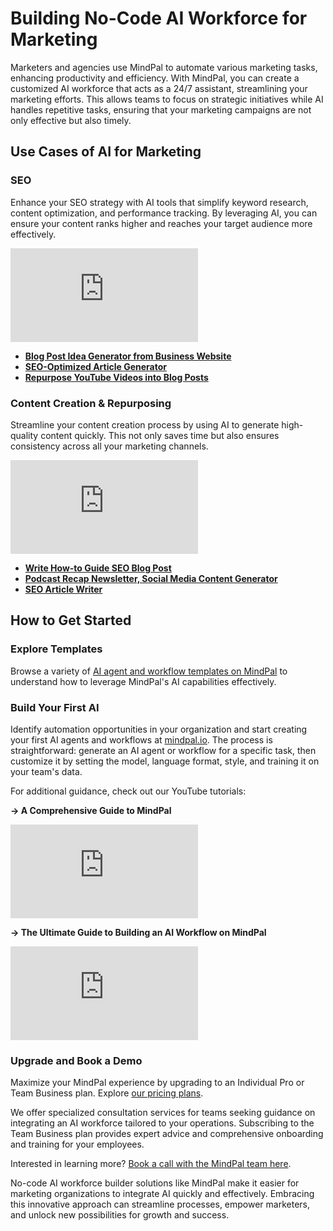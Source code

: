 # Building No-Code AI Workforce for Marketing

Marketers and agencies use MindPal to automate various marketing tasks, enhancing productivity and efficiency. With MindPal, you can create a customized AI workforce that acts as a 24/7 assistant, streamlining your marketing efforts. This allows teams to focus on strategic initiatives while AI handles repetitive tasks, ensuring that your marketing campaigns are not only effective but also timely.

## Use Cases of AI for Marketing

### SEO

Enhance your SEO strategy with AI tools that simplify keyword research, content optimization, and performance tracking. By leveraging AI, you can ensure your content ranks higher and reaches your target audience more effectively.

<iframe
  style={{
    width: '100%',
    aspectRatio: '16/9',
    marginTop: '32px'
  }}
  src="https://www.youtube.com/embed/GkM4fyL9Sew"
  title="SEO Optimization"
  frameBorder="0"
  allow="accelerometer; autoplay; clipboard-write; encrypted-media; gyroscope; picture-in-picture; web-share"
  allowFullScreen
></iframe>

- **[Blog Post Idea Generator from Business Website](https://mindpal.space/workflow/blog-post-idea-generator-from-website)**
- **[SEO-Optimized Article Generator](https://mindpal.space/workflow/seo-optimized-article-generator)**
- **[Repurpose YouTube Videos into Blog Posts](https://mindpal.space/workflow/youtube-to-seo-blog)**

### Content Creation & Repurposing

Streamline your content creation process by using AI to generate high-quality content quickly. This not only saves time but also ensures consistency across all your marketing channels.

<iframe
  style={{
    width: '100%',
    aspectRatio: '16/9',
    marginTop: '32px'
  }}
  src="https://www.youtube.com/embed/n4SPrl5Kk7E"
  title="Content Creation"
  frameBorder="0"
  allow="accelerometer; autoplay; clipboard-write; encrypted-media; gyroscope; picture-in-picture; web-share"
  allowFullScreen
></iframe>

- **[Write How-to Guide SEO Blog Post](https://mindpal.space/workflow/write-seo-how-to-guide-post)**
- **[Podcast Recap Newsletter, Social Media Content Generator](https://mindpal.space/workflow/podcast-recap-generator)**
- **[SEO Article Writer](https://mindpal.space/workflow/seo-article-writer)**

## How to Get Started


<Steps>

### Explore Templates

Browse a variety of [AI agent and workflow templates on MindPal](https://mindpal.space/workflow) to understand how to leverage MindPal's AI capabilities effectively.

### Build Your First AI

Identify automation opportunities in your organization and start creating your first AI agents and workflows at [mindpal.io](https://mindpal.io). The process is straightforward: generate an AI agent or workflow for a specific task, then customize it by setting the model, language format, style, and training it on your team's data.

For additional guidance, check out our YouTube tutorials:

**→ A Comprehensive Guide to MindPal**

<iframe
  style={{
    width: '100%',
    aspectRatio: '16/9',
    marginTop: '32px'
  }}
  src="https://www.youtube.com/embed/IY2Hze0-tWs"
  title="YouTube video player"
  frameBorder="0"
  allow="accelerometer; autoplay; clipboard-write; encrypted-media; gyroscope; picture-in-picture; web-share"
  allowFullScreen
></iframe>

**→ The Ultimate Guide to Building an AI Workflow on MindPal**

<iframe
  style={{
    width: '100%',
    aspectRatio: '16/9',
    marginTop: '32px'
  }}
  src="https://www.youtube.com/embed/dZVskx8xUJE"
  title="YouTube video player"
  frameBorder="0"
  allow="accelerometer; autoplay; clipboard-write; encrypted-media; gyroscope; picture-in-picture; web-share"
  allowFullScreen
></iframe>

### Upgrade and Book a Demo

Maximize your MindPal experience by upgrading to an Individual Pro or Team Business plan. Explore [our pricing plans](https://mindpal.space/pricing).

We offer specialized consultation services for teams seeking guidance on integrating an AI workforce tailored to your operations. Subscribing to the Team Business plan provides expert advice and comprehensive onboarding and training for your employees.

Interested in learning more? [Book a call with the MindPal team here](https://cal.com/mindpal/demo).

</Steps>

No-code AI workforce builder solutions like MindPal make it easier for marketing organizations to integrate AI quickly and effectively. Embracing this innovative approach can streamline processes, empower marketers, and unlock new possibilities for growth and success.


<PageFooter />